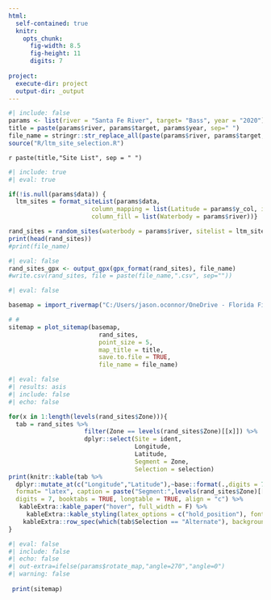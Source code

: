 ```yaml
---
html:
  self-contained: true
  knitr:
    opts_chunk: 
      fig-width: 8.5
      fig-height: 11
      digits: 7
    
project:
  execute-dir: project
  output-dir: _output
---
```


```r
#| include: false
params <- list(river = "Santa Fe River", target= "Bass", year = "2020")
title = paste(params$river, params$target, params$year, sep=" ")
file_name = stringr::str_replace_all(paste(params$river, params$target, params$year, sep="_")," ", "_")
source("R/ltm_site_selection.R")
```

::: {.title .h1}

`r paste(title,"Site List", sep = " ")`

:::


```r
#| include: true
#| eval: true

if(!is.null(params$data)) {
  ltm_sites = format_siteList(params$data,
                       column_mapping = list(Latitude = params$y_col, ident = params$id_col, Longitude = params$x_col),
                       column_fill = list(Waterbody = params$river))}

```


```r

rand_sites = random_sites(waterbody = params$river, sitelist = ltm_sites)
print(head(rand_sites))
#print(file_name)
```

```r
#| eval: false
rand_sites_gpx <- output_gpx(gpx_format(rand_sites), file_name)
#write.csv(rand_sites, file = paste(file_name,".csv", sep=""))
```

```r
#| eval: false

basemap = import_rivermap("C:/Users/jason.oconnor/OneDrive - Florida Fish and Wildlife Conservation/Documents/Misc/LTM_lakes_new.shp", params$river)

# # 
sitemap = plot_sitemap(basemap,
                         rand_sites,
                         point_size = 5,
                         map_title = title,
                         save.to.file = TRUE,
                         file_name = file_name)
```


```r
#| eval: false
#| results: asis
#| include: false
#| echo: false

for(x in 1:length(levels(rand_sites$Zone))){
  tab = rand_sites %>% 
                     filter(Zone == levels(rand_sites$Zone)[[x]]) %>%
                     dplyr::select(Site = ident, 
                                   Longitude,
                                   Latitude, 
                                   Segment = Zone, 
                                   Selection = selection)
print(knitr::kable(tab %>% 
  dplyr::mutate_at(c("Longitude","Latitude"),~base::format(.,digits = 7)),
  format= "latex", caption = paste("Segment:",levels(rand_sites$Zone)[[x]], sep=" "),
  digits = 7, booktabs = TRUE, longtable = TRUE, align = "c") %>%
   kableExtra::kable_paper("hover", full_width = F) %>% 
     kableExtra::kable_styling(latex_options = c("hold_position"), font_size = 14) %>%
    kableExtra::row_spec(which(tab$Selection == "Alternate"), background = "#ECECEC"))
}
```

```r
#| eval: false
#| include: false
#| echo: false
#| out-extra=ifelse(params$rotate_map,"angle=270","angle=0")
#| warning: false
  
 print(sitemap)
```
